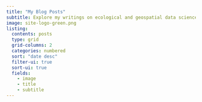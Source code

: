 ```yaml
---
title: "My Blog Posts"
subtitle: Explore my writings on ecological and geospatial data science.
image: site-logo-green.png
listing:
  contents: posts
  type: grid
  grid-columns: 2
  categories: numbered
  sort: "date desc"
  filter-ui: true
  sort-ui: true
  fields: 
    - image
    - title
    - subtitle
---
```


